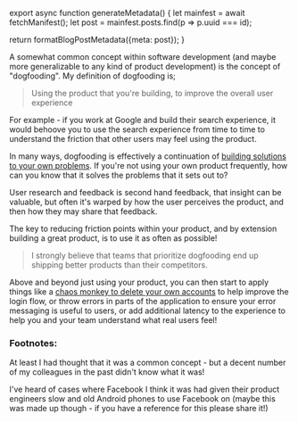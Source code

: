 

export async function generateMetadata() {
  let mainfest = await fetchManifest();
  let post = mainfest.posts.find(p => p.uuid === id);

  return formatBlogPostMetadata({meta: post});
}

<BlogPage id={id}>

A somewhat common<FootnoteRef id="1" /> concept within software development (and maybe more generalizable to any kind of product development) is the concept of "dogfooding". My definition of dogfooding is;

> Using the product that you're building, to improve the overall user experience

For example - if you work at Google and build their search experience, it would behoove you to use the search experience from time to time to understand the friction that other users may feel using the product.

In many ways, dogfooding is effectively a continuation of [building solutions to your own problems](https://www.paulgraham.com/startupideas.html). If you're not using your own product frequently, how can you know that it solves the problems that it sets out to? 

User research and feedback is second hand feedback, that insight can be valuable, but often it's warped by how the user perceives the product, and then how they may share that feedback.

The key to reducing friction points within your product, and by extension building a great product, is to use it as often as possible!

> I strongly believe that teams that prioritize dogfooding end up shipping better products than their competitors.

Above and beyond just using your product, you can then start to apply things like a [chaos monkey to delete your own accounts](https://graphite.dev/blog/onboarding-roulette) to help improve the login flow, or throw errors in parts of the application to ensure your error messaging is useful to users, or add additional latency to the experience to help you and your team understand what real users feel!<FootnoteRef id="2" />


### Footnotes:

<Footnote id="1">At least I had thought that it was a common concept - but a decent number of my colleagues in the past didn't know what it was!</Footnote>

<Footnote id="2">I've heard of cases where Facebook I think it was had given their product engineers slow and old Android phones to use Facebook on (maybe this was made up though - if you have a reference for this please share it!)</Footnote>

</BlogPage>
